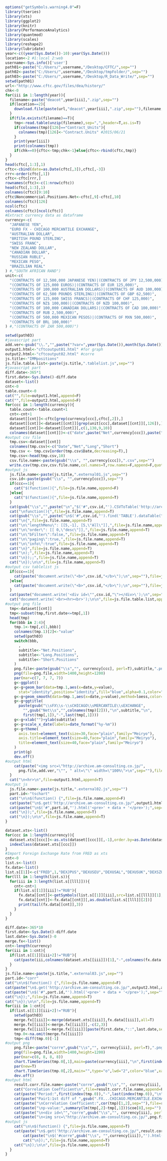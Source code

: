 ```r
options("getSymbols.warning4.0"=F)
library(tseries)
library(xts)
library(ggplot2)
library(knitr)
library(PerformanceAnalytics)
library(quantmod)
library(scales)
library(reshape2)
library(lubridate)
year<-c((year(Sys.Date())-10):year(Sys.Date()))
location<-2 #1:local 2:web
username<-Sys.info()['user']
path01<-paste("C:/Users/",username,"/Desktop/CFTC/",sep="")
path02<-paste("C:/Users/",username,"/Desktop/tmpFolder/",sep="")
path03<-paste("C:/Users/",username,"/Desktop/R_Data_Write/",sep="")
setwd(path01)
url<-"http://www.cftc.gov/files/dea/history/"
chk<-0
for(iii in 1:length(year)){
  filename<-paste("deacot",year[iii],".zip",sep="")
  if(location==2){
    download.file(paste(url,"deacot",year[iii],".zip",sep=""),filename,mode="wb")
  }
  if(file.exists(filename)==T){
    tmp<-read.table(unzip(filename),sep=",",header=T,as.is=T)
    if(colnames(tmp)[126]=="Contract_Units"){
      colnames(tmp)[126]<-"Contract.Units" #2015/06/21
    }  
    print(year[iii])
    print(colnames(tmp))
    if(chk==0){cftc<-tmp;chk<-1}else{cftc<-rbind(cftc,tmp)}
  }
}
head(cftc[,1:3],1)
cftc<-cbind(date=as.Date(cftc[,3]),cftc[,-3]) 
rrr<-order(cftc[,1])
cftc<-cftc[rrr,]
rownames(cftc)<-c(1:nrow(cftc))
head(cftc[,1:3],1)
colnames(cftc)[9:10]
cftc$Noncommercial.Positions.Net<-cftc[,9]-cftc[,10]
colnames(cftc)[126]
ncol(cftc)
colnames(cftc)[ncol(cftc)]
#Extract currency data as dataframe
currency<-c(
  "JAPANESE YEN",
  "EURO FX - CHICAGO MERCANTILE EXCHANGE",
  "AUSTRALIAN DOLLAR",
  "BRITISH POUND STERLING",
  "SWISS FRANC",
  "NEW ZEALAND DOLLAR",
  "CANADIAN DOLLAR",
  "RUSSIAN RUBLE",
  "MEXICAN PESO",
  "BRAZILIAN REAL"
) #,"SOUTH AFRICAN RAND")
unit<-c(
  "(CONTRACTS OF 12,500,000 JAPANESE YEN)|(CONTRACTS OF JPY 12,500,000)",
  "(CONTRACTS OF 125,000 EUROS)|(CONTRACTS OF EUR 125,000)",
  "(CONTRACTS OF 100,000 AUSTRALIAN DOLLARS)|(CONTRACTS OF AUD 100,000)",
  "(CONTRACTS OF 62,500 POUNDS STERLING)|(CONTRACTS OF GBP 62,500)",
  "(CONTRACTS OF 125,000 SWISS FRANCS)|(CONTRACTS OF CHF 125,000)",
  "(CONTRACTS OF NZ$ 100,000)|(CONTRACTS OF NZD 100,000)",
  "(CONTRACTS OF 100,000 CANADIAN DOLLARS)|(CONTRACTS OF CAD 100,000)",
  "(CONTRACTS OF RUB 2,500,000)",
  "(CONTRACTS OF 500,000 MEXICAN PESOS)|(CONTRACTS OF MXN 500,000)",
  "(CONTRACTS OF BRL 100,000)"
) #,"(CONTRACTS OF ZAR 500,000)")
```

```r
setwd(path03)
#javascript part 
add.ver<-gsub("\\.","",paste("?var=",year(Sys.Date()),month(Sys.Date()),day(Sys.Date()),hour(Sys.time()),minute(Sys.time()),second(Sys.time()),sep=""))
output1.html<-"cftcoutput01.html" #for graph
output2.html<-"cftcoutput02.html" #corre
js.title<-"IMMpositions"
js.file.table.list<-paste(js.title,".tablelist.js",sep="")
#javascript part  
diff.date<-365*1
first.date<-Sys.Date()-diff.date
dataset<-list()
cnt<-0
table.count<-0
cat("",file=output1.html,append=F)
cat("",file=output2.html,append=F)
for(ccc in 1:length(currency)){
  table.count<-table.count+1  
  cnt<-cnt+1
  dataset[[cnt]]<-cftc[grep(currency[ccc],cftc[,2]),]
  dataset[[cnt]]<-dataset[[cnt]][grep(unit[ccc],dataset[[cnt]][,126]),]
  dataset[[cnt]]<-dataset[[cnt]][,c(1,130,9,10)]
  colnames(dataset[[cnt]])<-c("date",paste("Net",currency[ccc]),paste("Long",currency[ccc]),paste("Short",currency[ccc]))
#output csv file
  tmp.csv<-dataset[[cnt]]
  colnames(tmp.csv)<-c("Date","Net","Long","Short")
  tmp.csv <- tmp.csv[order(tmp.csv$Date,decreasing=T),] 
  tmp.csv<-head(tmp.csv,10)
  csv.file.name<-paste(gsub("\\s", "",currency[ccc]),".csv",sep="")
  write.csv(tmp.csv,csv.file.name,col.names=T,row.names=F,append=F,quote=F,fileEncoding="UTF-8")
#output js  
  js.file.name<-paste(js.title,".external01.js",sep="")
  csv.id<-paste(gsub("\\s", "",currency[ccc]),sep="")
  if(ccc==1){  
    cat("$(function(){",file=js.file.name,append=F)
  }else{
    cat("$(function(){",file=js.file.name,append=T)
  }
  cat(gsub("\\s","",paste("\n","$('#",csv.id,"').CSVToTable('http://archive.am-consulting.co.jp/",csv.file.name,add.ver,"',{startLine:0}).bind(\"loadComplete\",",sep="")),file=js.file.name,append=T)     
  cat("\nfunction(){",file=js.file.name,append=T)
  cat(gsub("\\s","",paste("\n$('#",csv.id,"').find('TABLE').dataTable(",sep="")),file=js.file.name,append=T)
  cat("\n{",file=js.file.name,append=T)    
  cat("\n\"lengthMenu\": [[5,-1], [5,\"All\"]],",file=js.file.name,append=T) 
  cat("\n\"order\": [[ 0,\"desc\"]],",file=js.file.name,append=T)  		
  cat("\n\"bFilter\":false,",file=js.file.name,append=T)
  cat("\n\"paging\":true,",file=js.file.name,append=T)
  cat("\n\"info\":true",file=js.file.name,append=T)
  cat("\n}",file=js.file.name,append=T)    
  cat("\n);",file=js.file.name,append=T)
  cat("\n});;",file=js.file.name,append=T)    
  cat("\n});\n\n",file=js.file.name,append=T)
#output csv tablelist js  
  if(ccc==1){
    cat(paste("document.write(\"<b>",csv.id,"</b>\");\n",sep=""),file=js.file.table.list,append=F)  
  }else{
    cat(paste("document.write(\"<b>",csv.id,"</b>\");\n",sep=""),file=js.file.table.list,append=T)  
  }  
  cat(paste("document.write('<div id=\"",csv.id,"\"></div>\');\n",sep=""),file=js.file.table.list,append=T)
  cat("document.write('<br><hr><br>');\n\n",file=js.file.table.list,append=T)
#output png file
  tmp<-dataset[[cnt]]
  tmp<-subset(tmp,first.date<=tmp[,1])
  head(tmp)
  for(bbb in 2:4){
    tmp.1<-tmp[,c(1,bbb)]
    colnames(tmp.1)[2]<-"value"  
    setwd(path03)
    switch(bbb,
      ,
      subtitle<-"Net.Positions",
      subtitle<-"Long.Positions",
      subtitle<-"Short.Positions"       
    )
    png.file<-paste(gsub("\\s","", currency[ccc], perl=T),subtitle,".png",sep="")
    png(file=png.file,width=1400,height=1200)
    par(mar=c(7, 7, 7, 7))    
    g<-ggplot()
    g<-g+geom_bar(data=tmp.1,aes(x=date,y=value),
      stat="identity",position="identity",fill="blue",alpha=0.1,color="black")
    g<-g+geom_smooth(data=tmp.1,aes(x=date,y=value),method=loess,color="red")
    g<-g+ggtitle(
      paste(gsub("\\sFX\\s-\\sCHICAGO\\sMERCANTILE\\sEXCHANGE",
        "",gsub("Net\\s","",colnames(tmp)[2])),"\n",subtitle,"\n",
        first(tmp[,1]),"-",last(tmp[,1])))
    g<-g+xlab("")+ylab(subtitle)
    g<-g+scale_x_date(labels=date_format("%y-%m"))
    g<-g+theme(
      axis.text=element_text(size=30,face="plain",family="Meiryo"),
      axis.title=element_text(size=40,face="plain",family="Meiryo"),
      title=element_text(size=40,face="plain",family="Meiryo")
    )
    print(g)    
    dev.off()
#output html
    cat(paste("<img src=\"http://archive.am-consulting.co.jp/",
      png.file,add.ver,"\"", " alt=\"\" width=\"100%\">\n",sep=""),file=output1.html,append=T)
  }
  cat("\n<hr>\n",file=output1.html,append=T)
#output js  
  js.file.name<-paste(js.title,".external02.js",sep="")
  part.id<-"tschart"
  cat("\n\n$(function() {",file=js.file.name,append=F)
  cat(paste("\n$.get('http://archive.am-consulting.co.jp/",output1.html,add.ver,"', function(data) {",sep=""),file=js.file.name,append=T)
  cat(paste("\n$('#",part.id,"').html('<pre>' + data + '</pre>');",sep=""),file=js.file.name,append=T)
  cat("\n});",file=js.file.name,append=T)
  cat("\n});\n\n",file=js.file.name,append=T) 
}
```

```r
dataset.xts<-list()
for(ccc in 1:length(currency)){
  dataset.xts[[ccc]]<-as.xts(dataset[[ccc]][,-1],order.by=as.Date(dataset[[ccc]]$date),header=T,as.is=T)
  indexClass(dataset.xts[[ccc]])
}
#Import Foreign Exchange Rate from FRED as xts
cnt<-0
list.s<-list()
fx.data<-list()
list.s[[1]]<-c("FRED",1,"DEXJPUS","DEXUSEU","DEXUSAL","DEXUSUK","DEXSZUS","DEXUSNZ","DEXCAUS","RUB","DEXMXUS","DEXBZUS")
for(lll in 1:length(list.s)){
  for(iii in 3:length(list.s[[lll]])){
    cnt<-cnt+1
    if(list.s[[1]][iii]!="RUB"){
      fx.data[[cnt]]<-getSymbols(list.s[[1]][iii],src=list.s[[lll]][1],auto.assign=FALSE)
      fx.data[[cnt]]<-fx.data[[cnt]][,as.double(list.s[[lll]][2])]
      print(tail(fx.data[[cnt]],3))
    }
  }
}
```

```r
diff.date<-365*10
first.date<-Sys.Date()-diff.date
last.date<-Sys.Date()-0
merge.fx<-list()
cnt<-length(currency)
for(iii in 1:cnt){
  if(list.s[[1]][iii+2]!="RUB"){
    cat(paste(iii,colnames(dataset.xts[[iii]])[1],"-",colnames(fx.data[[iii]])[1],"\n"))  
  }
}
js.file.name<-paste(js.title,".external03.js",sep="")
part.id<-"corr"
cat("\n\n$(function() {",file=js.file.name,append=F)
cat(paste("\n$.get('http://archive.am-consulting.co.jp/",output2.html,add.ver,"', function(data) {",sep=""),file=js.file.name,append=T)
cat(paste("\n$('#",part.id,"').html('<pre>' + data + '</pre>');",sep=""),file=js.file.name,append=T)
cat("\n});",file=js.file.name,append=T)
cat("\n});\n\n",file=js.file.name,append=T) 
for(iii in 1:cnt){
  if(list.s[[1]][iii+2]!="RUB"){
    setwd(path03)
    merge.fx[[iii]]<-merge(dataset.xts[[iii]],fx.data[[iii]],all=T)
    merge.fx[[iii]]<-merge.fx[[iii]][,-c(2,3)]
    merge.fx[[iii]]<-merge.fx[[iii]][paste(first.date,"::",last.date,sep="")]
    tmp.0<-na.omit(merge.fx[[iii]])
    tmp<-diff(tmp.0)[-1]
#output png
    png.file<-paste("corre",gsub("\\s","", currency[iii], perl=T),".png",sep="")
    png(file=png.file,width=1400,height=1200)
    par(mar=c(8, 8, 8, 8))
    chart.TimeSeries(tmp.0[,1],main=paste(currency[iii],"\n",first(index(tmp.0)),"-",last(index(tmp.0))),yaxis.right=F,type="h",lwd="2",legend.loc="bottomleft",color="black",cex.main=4,cex.legend=4,cex.lab=4,cex.axis=4,family="Meiryo")
    par(new=T)
    chart.TimeSeries(tmp.0[,2],main="",type="o",lwd="2",color="blue",xaxis=F,yaxis.right=T,legend.loc="topleft",cex.legend=4,ylab="",cex.axis=4,family="Meiryo")
    dev.off()
#output html
    result.corr.file.name<-paste("corre",gsub("\\s","", currency[iii], perl=T),".html",sep="")
    cat("Correlation Coefficient\n",file=result.corr.file.name,append=F)
    cat(paste("Period:",first(index(tmp.0)),"-",last(index(tmp.0)),"\n",sep=""),file=result.corr.file.name,append=T)
    cat(paste("Pair1:1st diff of ",gsub(".FX...CHICAGO.MERCANTILE.EXCHANGE", "",colnames(tmp)[1]),"\nPair2:1st diff of ",colnames(tmp)[2],sep=""),file=result.corr.file.name,append=T)     
    cat(paste("\nCorrelation Coefficient:",cor(tmp)[1,2],sep=""),file=result.corr.file.name,append=T)     
    cat(paste("\np-value:",summary(lm(tmp[,2]~tmp[,1]))$coe[8],sep=""),file=result.corr.file.name,append=T)  
    cat(paste("\n<div id=\"","corre",gsub("\\s","", currency[iii], perl=T),"\"></div>",sep=""),file=output2.html,append=T)  
    cat(paste("\n<img src=\"http://archive.am-consulting.co.jp/",png.file,add.ver,"\" alt=\"\" width=\"100%\">\n<hr>\n",sep=""),file=output2.html,append=T)
#output js    
    cat("\n\n$(function() {",file=js.file.name,append=T)
    cat(paste("\n$.get('http://archive.am-consulting.co.jp/",result.corr.file.name,add.ver,"', function(data) {",sep=""),file=js.file.name,append=T)
  		cat(paste("\n$('#corre",gsub("\\s", "",currency[iii]),"').html('<pre>' + data + '</pre>');",sep=""),file=js.file.name,append=T)
  		cat("\n});",file=js.file.name,append=T)
   	cat("\n});\n\n",file=js.file.name,append=T)    
  } 
}
```